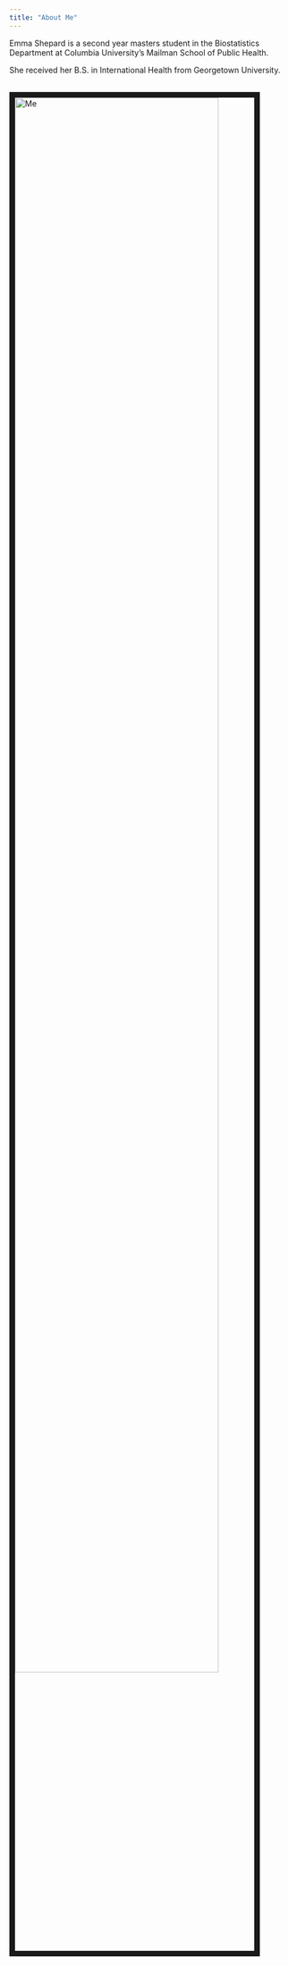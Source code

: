 ```yaml
---
title: "About Me"
---
```



Emma Shepard is a second year masters student in the Biostatistics Department at Columbia University's Mailman School of Public Health. 

She received her B.S. in International Health from Georgetown University. 


<br><img src="Images/Photo1.jpg" alt="Me" style="width:85%; border:10px solid"><br>